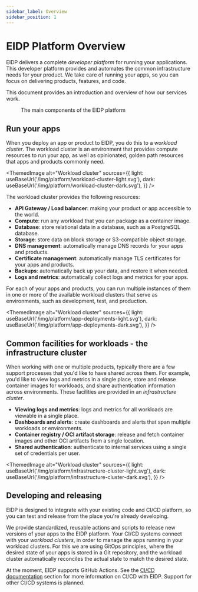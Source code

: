 ```yaml
---
sidebar_label: Overview
sidebar_position: 1
---
```


# EIDP Platform Overview

EIDP delivers a complete *developer platform* for running your applications.
This developer platform provides and automates the common infrastructure needs for your product.
We take care of running your apps, so you can focus on delivering products, features, and code.

This document provides an introduction and overview of how our services work.

<figure>
  <ThemedImage
    alt="EIDP platform overview"
    sources={{
      light: useBaseUrl('/img/platform/eidp-components-light.svg'),
      dark: useBaseUrl('/img/platform/eidp-components-dark.svg'),
    }}
  />
  <figcaption>The main components of the EIDP platform</figcaption>
</figure>

## Run your apps

When you deploy an app or product to EIDP, you do this to a *workload cluster*.
The workload cluster is an environment that provides compute resources to run your app, as well as opinionated, golden path resources that apps and products commonly need.


<ThemedImage
  alt="Workload cluster"
  sources={{
    light: useBaseUrl('/img/platform/workload-cluster-light.svg'),
    dark: useBaseUrl('/img/platform/workload-cluster-dark.svg'),
  }}
/>

The workload cluster provides the following resources:

* **API Gateway / Load balancer**: making your product or app accessible to the world.
* **Compute**: run any workload that you can package as a container image.
* **Database**: store relational data in a database, such as a PostgreSQL database.
* **Storage**: store data on block storage or S3-compatible object storage.
* **DNS management**: automatically manage DNS records for your apps and products.
* **Certificate management**: automatically manage TLS certificates for your apps and products.
* **Backups**: automatically back up your data, and restore it when needed.
* **Logs and metrics**: automatically collect logs and metrics for your apps.

For each of your apps and products, you can run multiple instances of them in one or more of the available workload clusters that serve as environments, such as development, test, and production.

<ThemedImage
  alt="Workload cluster"
  sources={{
    light: useBaseUrl('/img/platform/app-deployments-light.svg'),
    dark: useBaseUrl('/img/platform/app-deployments-dark.svg'),
  }}
/>


## Common facilities for workloads - the infrastructure cluster

When working with one or multiple products, typically there are a few support processes that you'd like to have shared across them.
For example, you'd like to view logs and metrics in a single place, store and release container images for workloads, and share authentication information across environments.
These facilities are provided in an *infrastructure cluster*.

* **Viewing logs and metrics**: logs and metrics for all workloads are viewable in a single place.
* **Dashboards and alerts**: create dashboards and alerts that span multiple workloads or environments.
* **Container registry / OCI artifact storage**: release and fetch container images and other OCI artifacts from a single location.
* **Shared authentication**: authenticate to internal services using a single set of credentials per user.

<ThemedImage
  alt="Workload cluster"
  sources={{
    light: useBaseUrl('/img/platform/infrastructure-cluster-light.svg'),
    dark: useBaseUrl('/img/platform/infrastructure-cluster-dark.svg'),
  }}
/>

## Developing and releasing

EIDP is designed to integrate with your existing code and CI/CD platform, so you can test and release from the place you're already developing.

We provide standardized, reusable actions and scripts to release new versions of your apps to the EIDP platform.
Your CI/CD systems connect with your *workload clusters*, in order to manage the apps running in your workload clusters.
For this we are using GitOps principles, where the desired state of your apps is stored in a Git repository, and the workload cluster automatically reconciles the actual state to match the desired state.

At the moment, EIDP supports GitHub Actions.
See the [CI/CD documentation](../cicd/introduction.md) section for more information on CI/CD with EIDP.
Support for other CI/CD systems is planned.
